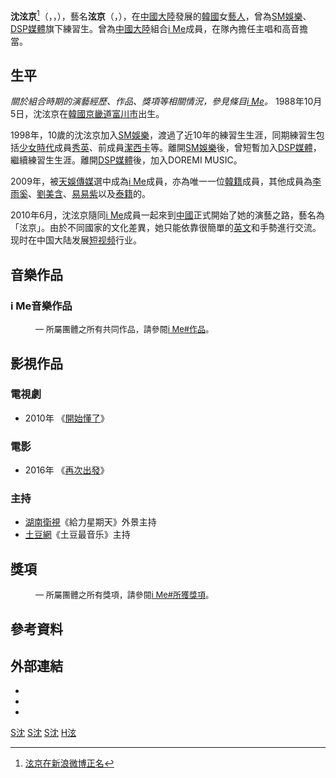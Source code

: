 {{BLPsources|time=2021-02-11T01:31:07+00:00}}
{{藝人
| 姓名 = 泫京
| 圖片 = 
| 類型 = 女藝人
| 本名 = 沈泫京
| 外文名 = 심현경
| 羅馬拼音 = Shim Hyun Kyung
| 英文名 = Haley
| 國籍 = {{KOR}}
| 出生日期 = {{birth_date_and_age|1988|10|5}}
| 出生地點 = {{KOR}}[[京畿道|京畿道]][[富川市|富川市]]
| 職業 = [[藝人|藝人]]
| 語言 = [[韓語|韓語]]、[[英語|英語]]、[[普通話|普通話]]
| 教育程度 = 
| 音樂類型 = [[華語流行音樂|華語流行音樂]]<br>[[泰語流行音樂|泰語流行音樂]]
| 出身地 = {{CHNMLD}}
| 出道作品 =《[[哎咿呀|哎咿呀]]》
| 出道日期 = 2010年6月30日
| 活躍年代 = 2010年至今
| 唱片公司 = DOREMI MUSIC（2010－2013）<br />True Fantasia（2012-2013）
| 經紀公司 = [[天娛傳媒|天娛傳媒]]（2010年至2013年）
| 網站 = 
| 相關團體 = [[i_Me|i Me]]
}}

'''沈泫京'''<ref>[http://tw.weibo.com/1825296913 泫京在新浪微博正名]</ref>（{{kor|k=심현경|rm=Sim Hyeon Gyeong|hanja=沈泫京}}，{{lang-en|Shim Hyun Kyung、Haley Shim}}，{{bd|1988年|10月5日}}），藝名'''泫京'''（{{kor|k=현경|rm=Hyeon Gyeong|hanja=泫京}}，{{lang-en|Hyun Kyung}}），在[[中國大陸|中國大陸]]發展的[[韓國|韓國]]女[[藝人|藝人]]，曾為[[SM娛樂|SM娛樂]]、[[DSP媒體|DSP媒體]]旗下練習生。曾為[[中國大陸|中國大陸]]組合[[i_Me|i Me]]成員，在隊內擔任主唱和高音擔當。

== 生平 ==
''關於組合時期的演藝經歷、作品、獎項等相關情況，參見條目[[i_Me|i Me]]。''
1988年10月5日，沈泫京在[[韓國|韓國]][[京畿道|京畿道]][[富川市|富川市]]出生。

1998年，10歲的沈泫京加入[[SM娛樂|SM娛樂]]，渡過了近10年的練習生生涯，同期練習生包括[[少女時代|少女時代]]成員[[崔秀榮|秀英]]、前成員[[鄭秀妍|潔西卡]]等。離開[[SM娛樂|SM娛樂]]後，曾短暫加入[[DSP媒體|DSP媒體]]，繼續練習生生涯。離開[[DSP媒體|DSP媒體]]後，加入DOREMI MUSIC。

2009年，被[[天娛傳媒|天娛傳媒]]選中成為[[i_Me|i Me]]成員，亦為唯一一位[[韓國|韓籍]]成員，其他成員為[[李雨奚|李雨奚]]、[[劉美含|劉美含]]、[[易易紫|易易紫]]以及[[泰國|泰籍]]的{{tsl|th|นลินธารา โฮเลอร์|那琳}}。

2010年6月，沈泫京隨同[[i_Me|i Me]]成員一起來到[[中國|中國]]正式開始了她的演藝之路，藝名為「泫京」。由於不同國家的文化差異，她只能依靠很簡單的[[英文|英文]]和手勢進行交流。{{fact|在此期間，她也得到了[[i_Me|i Me]]成員的許多幫助和關心，以其冷艷的外形和在[[SM娛樂|SM娛樂]]良好的藝人經驗受到各個年齡觀眾的青睞和喜愛。}}现时在中国大陆发展[[短视频|短视频]]行业。

== 音樂作品 ==
=== i Me音樂作品 ===
:<div style="font-size:small">— 所屬團體之所有共同作品，請參閱[[i_Me#作品|i Me#作品]]。</div>

== 影視作品 ==
=== 電視劇 ===
* 2010年 《[[開始懂了|開始懂了]]》

=== 電影 ===
* 2016年 《[[再次出發|再次出發]]》

=== 主持 ===
* [[湖南衛視|湖南衛視]]《給力星期天》外景主持
* [[土豆網|土豆網]]《土豆最音乐》主持

== 獎項 ==
:<div style="font-size:small">— 所屬團體之所有獎項，請參閱[[i_Me#所獲獎項|i Me#所獲獎項]]。</div>

== 參考資料 ==
{{reflist}}

== 外部連結 ==
*{{instagram|haley_shim}}
*{{sinaweibo|1825296913}}
*{{twitter|haley_shim}}

[[Category:韓國女歌手|S沈]]
[[Category:韓國流行音樂歌手|S沈]]
[[Category:韓語流行音樂歌手|S沈]]
[[Category:沈姓|H泫]]